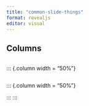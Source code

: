 ```yaml
---
title: "common-slide-things"
format: revealjs
editor: visual
---
```


## Columns

::: {.columns}
::: {.column width = "50%"}

:::
::: {.column width = "50%"}

:::
:::